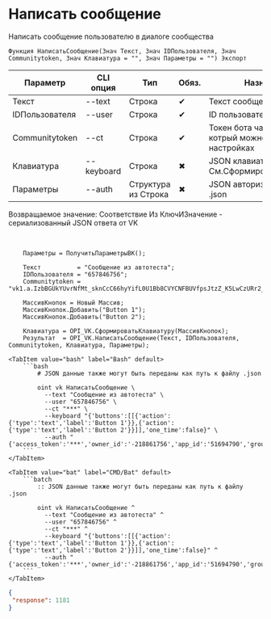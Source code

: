 ﻿---
sidebar_position: 3
description: Написать сообщение и другие функции для работы с VK в Открытом пакете интеграций - бесплатной open-source библиотеке интеграций для 1С:Предприятие 8, OneScript и CLI
keywords: [1C, 1С, 1С:Предприятие, 1С:Предприятие 8.3, API, Интеграция, Сервисы, Обмен, OneScript, CLI, VK]
---


# Написать сообщение
 Написать сообщение пользователю в диалоге сообщества



`Функция НаписатьСообщение(Знач Текст, Знач IDПользователя, Знач Communitytoken, Знач Клавиатура = "", Знач Параметры = "") Экспорт`

  | Параметр | CLI опция | Тип | Обяз. | Назначение |
  |-|-|-|-|-|
  | Текст | --text | Строка | &#x2714; | Текст сообщения |
  | IDПользователя | --user | Строка | &#x2714; | ID пользователя адресата |
  | Communitytoken | --ct | Строка | &#x2714; | Токен бота чата сообщества, котрый можно получить в настройках |
  | Клавиатура | --keyboard | Строка | &#x2716; | JSON клавиатуры. См.СформироватьКлавиатуру |
  | Параметры | --auth | Структура из Строка | &#x2716; | JSON авторизации или путь к .json |

  
  Возвращаемое значение:   Соответствие Из КлючИЗначение - сериализованный JSON ответа от VK

<br/>



```bsl title="Пример использования для 1С:Предприятие/OneScript"
    Параметры = ПолучитьПараметрыВК();

    Текст          = "Сообщение из автотеста";
    IDПользователя = "657846756";
    Communitytoken = "vk1.a.IzbBGUkYUvrNfMt_sknCcC66hyYifL0U1Bb8CVYCNFBUVfpsJtzZ_K5LwCzURr2_uCzEaP_AK1QmInp9sGp7fu_CtEDSipFWFXJo0y8I...";

    МассивКнопок = Новый Массив;
    МассивКнопок.Добавить("Button 1");
    МассивКнопок.Добавить("Button 2");

    Клавиатура = OPI_VK.СформироватьКлавиатуру(МассивКнопок);
    Результат  = OPI_VK.НаписатьСообщение(Текст, IDПользователя, Communitytoken, Клавиатура, Параметры);
```
    

 <Tabs>
  
    <TabItem value="bash" label="Bash" default>
        ```bash
            # JSON данные также могут быть переданы как путь к файлу .json
            
            oint vk НаписатьСообщение \
              --text "Сообщение из автотеста" \
              --user "657846756" \
              --ct "***" \
              --keyboard "{'buttons':[[{'action':{'type':'text','label':'Button 1'}},{'action':{'type':'text','label':'Button 2'}}]],'one_time':false}" \
              --auth "{'access_token':'***','owner_id':'-218861756','app_id':'51694790','group_id':'218861756'}"
        ```
    </TabItem>
  
    <TabItem value="bat" label="CMD/Bat" default>
        ```batch
            :: JSON данные также могут быть переданы как путь к файлу .json
            
            oint vk НаписатьСообщение ^
              --text "Сообщение из автотеста" ^
              --user "657846756" ^
              --ct "***" ^
              --keyboard "{'buttons':[[{'action':{'type':'text','label':'Button 1'}},{'action':{'type':'text','label':'Button 2'}}]],'one_time':false}" ^
              --auth "{'access_token':'***','owner_id':'-218861756','app_id':'51694790','group_id':'218861756'}"
        ```
    </TabItem>
</Tabs>


```json title="Результат"
{
 "response": 1181
}
```
